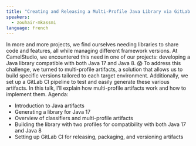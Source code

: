 ```yaml
---
title: "Creating and Releasing a Multi-Profile Java Library via GitLab CI: A How-To Guide"
speakers:
  - zouhair-mkassmi
language: french
---
```


In more and more projects, we find ourselves needing libraries to share code and features, all while managing different framework versions. At CamelStudio, we encountered this need in one of our projects: developing a Java library compatible with both Java 17 and Java 8. :scream:
To address this challenge, we turned to multi-profile artifacts, a solution that allows us to build specific versions tailored to each target environment. Additionally, we set up a GitLab CI pipeline to test and easily generate these various artifacts.
In this talk, I’ll explain how multi-profile artifacts work and how to implement them.
Agenda:
* Introduction to Java artifacts
* Generating a library for Java 17
* Overview of classifiers and multi-profile artifacts
* Building the library with two profiles for compatibility with both Java 17 and Java 8
* Setting up GitLab CI for releasing, packaging, and versioning artifacts
